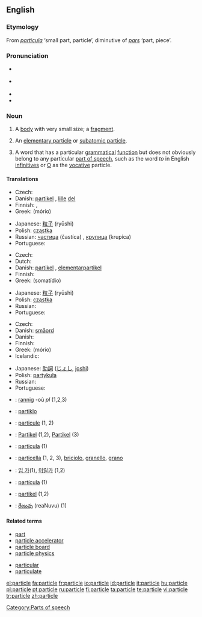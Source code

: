 {{wikipedia}}
==English==

===Etymology===
From {{L.}} ''[[particula]]'' ‘small part, particle’, diminutive of ''[[pars]]'' ‘part, piece’.

===Pronunciation===
*{{italbrac|[[RP]]}} {{IPA|/ˈpɑːtɪkəl/}}
*{{italbrac|US}} {{IPA|/ˈpɑːrtɪkəl/}}
*{{audio|en-us-particle.ogg|Audio (US)}}
*{{rhymes|ɑː(r)tɪkəl}}

===Noun===
{{en-noun}}

# A [[body]] with very small size; a [[fragment]].
# {{physics}} An [[elementary particle]] or [[subatomic particle]].
# {{linguistics}} A word that has a particular [[grammatical]] [[function]] but does not obviously belong to any particular [[part of speech]], such as the word ''to'' in English [[infinitive]]s or [[O]] as the [[vocative]] particle. 

====Translations====
{{trans-top|body with very small size}}
* Czech: {{t-|cs|částice|f}}
* Danish: [[partikel]] {{c}}, [[lille]] [[del]] {{c}}
* Finnish: {{t+|fi|hiukkanen}}, {{t+|fi|partikkeli}}
* Greek: {{t|el|μόριο|n|sc=Grek}} (mório)
{{trans-mid}}
* Japanese: [[粒子]] (ryūshi)
* Polish: [[cząstka]] {{f}}
* Russian: [[частица]] (častíca) {{f}}, [[крупица]] (krupíca) {{f}}
* Portuguese: {{t+|pt|partícula|f}}
{{trans-bottom}}

{{trans-top|elementary particle or subatomic particle}}
* Czech: {{t-|cs|částice|f}}
* Dutch: {{t-|nl|deeltje|n}}
* Danish: [[partikel]] {{c}}, [[elementarpartikel]] {{c}}
* Finnish: {{t+|fi|hiukkanen}}
* Greek: {{t|el|σωματίδιο|n|sc=Grek}} (somatídio)
{{trans-mid}}
* Japanese: [[粒子]] (ryūshi)
* Polish: [[cząstka]] {{f}}
* Russian: {{t+|ru|частица|f|tr=častíca|sc=Cyrl}}
* Portuguese: {{t+|pt|partícula|f}}
{{trans-bottom}}

{{trans-top|word that does not belong to any particular part of speech}}
* Czech: {{t-|cs|částice|f}}
* Danish: [[småord]] {{n}}
* Danish: {{t|nl|partikel|n}}
* Finnish: {{t+|fi|partikkeli}}
* Greek: {{t|el|μόριο|n|sc=Grek}} (mório)
* Icelandic: {{t+|is|smáorð|n}}
{{trans-mid}}
* Japanese: [[助詞]] ([[じょし]], [[joshi]])
* Polish: [[partykuła]] {{f}}
* Russian: {{t+|ru|частица|f|tr=častíca|sc=Cyrl}}
* Portuguese: {{t+|pt|partícula|f}}
{{trans-bottom}}

{{checktrans}}
{{trans-top|Translations to be checked}}
*{{ttbc|Breton}}: [[rannig]] {{f}} -où ''pl'' (1,2,3)
*{{ttbc|Esperanto}}: [[partiklo]]
*{{ttbc|French}}: [[particule]] {{f}} (1, 2)
*{{ttbc|German}}: [[Partikel]] {{n}} (1,2), [[Partikel]] {{f}} (3)
*{{ttbc|Interlingua}}: [[particula]] (1)
*{{ttbc|Italian}}: [[particella]] {{f}} (1, 2, 3), [[briciolo]], [[granello]], [[grano]]
{{trans-mid}}
*{{ttbc|Korean}}: [[입 카]](1), [[미릴카]] (1,2)
*{{ttbc|Spanish}}: [[partícula]] {{f}} (1)
*{{ttbc|Swedish}}: [[partikel]] {{c}} (1,2)
*{{ttbc|Telugu}}: [[రేణువు]] (reaNuvu) (1)
{{trans-bottom}}

====Related terms====
{{rel-top}}
*[[part]]
*[[particle accelerator]]
*[[particle board]]
*[[particle physics]]
{{rel-mid}}
*[[particular]]
*[[particulate]]
{{rel-bottom}}

[[Category:Parts of speech]]

[[el:particle]]
[[fa:particle]]
[[fr:particle]]
[[io:particle]]
[[id:particle]]
[[it:particle]]
[[hu:particle]]
[[pl:particle]]
[[pt:particle]]
[[ru:particle]]
[[fi:particle]]
[[ta:particle]]
[[te:particle]]
[[vi:particle]]
[[tr:particle]]
[[zh:particle]]